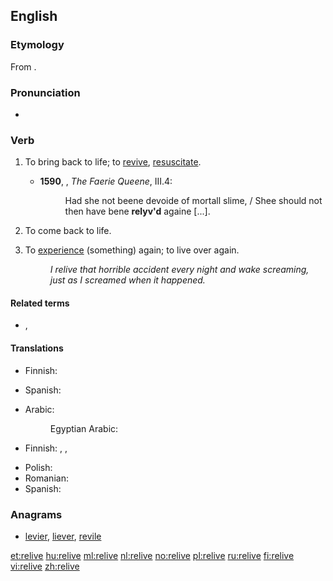 ==English==

===Etymology===
From {{prefix|re|live|lang=en}}.

===Pronunciation===
* {{a|UK}} {{IPA|/ɹiːˈlɪv/|lang=en}}

===Verb===
{{en-verb|relives|reliving|relived|relived}}

# {{label|en|obsolete|transitive}} To bring back to life; to [[revive]], [[resuscitate]]. {{defdate|16th-17th c.}}
#* '''1590''', {{w|Edmund Spenser}}, ''The Faerie Queene'', III.4:
#*: Had she not beene devoide of mortall slime, / Shee should not then have bene '''relyv'd''' againe [...].
# {{label|en|intransitive}} To come back to life.
# {{label|en|transitive}} To [[experience]] (something) again; to live over again. {{defdate|from 18th c.}}
#: ''I relive that horrible accident every night and wake screaming, just as I screamed when it happened.''

====Related terms====
* {{l|en|re-experience}}, {{l|en|reexperience}}

====Translations====
{{trans-top|to come back to life}}
* Finnish: {{t+|fi|virota}}
{{trans-mid}}
* Spanish: {{t+|es|revivir}}
{{trans-bottom}}

{{trans-top|to experience again}}
* Arabic: {{t|ar|أَحْيَى}}
*: Egyptian Arabic: {{t|arz|يحيي|tr=yeḥyi|sc=Arab}}
* Finnish: {{t|fi|[[elää]] [[uudelleen]]}}, {{t|fi|[[kokea]] uudelleen}}, {{t|fi|[[käydä läpi]] uudelleen}}
{{trans-mid}}
* Polish: {{t|pl|[[przeżyć]] [[na nowo]]}}
* Romanian: {{t+|ro|retrăi}}
* Spanish: {{t+|es|revivir}}
{{trans-bottom}}

===Anagrams===
* [[levier#English|levier]], [[liever#English|liever]], [[revile#English|revile]]

[[et:relive]]
[[hu:relive]]
[[ml:relive]]
[[nl:relive]]
[[no:relive]]
[[pl:relive]]
[[ru:relive]]
[[fi:relive]]
[[vi:relive]]
[[zh:relive]]